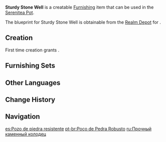 {{Furnishing Infobox
|id             = 373305
|image          = Item Sturdy Stone Well.png
|category       = Landscape
|subcategory    = Ornament
|quality        = 3
|adeptal_energy = 60
|load           = 190
|reduced_load   = 141
|description    = A well-built well made of stone.<br />Given that the wooden winch system used in older wells could easily be broken and was often stolen by [[hilichurls]] for spit-roasting, craftsmen came up with an updated design using stone components.
|blueprint      = Realm Depot
}}
'''Sturdy Stone Well''' is a creatable [[Furnishing]] item that can be used in the [[Serenitea Pot]].

The blueprint for Sturdy Stone Well is obtainable from the [[Realm Depot]] for {{Item|Realm Currency|24|x=160}}.

==Creation==
First time creation grants {{Item|Trust|24|x=60}}.
{{Recipe
|type = Creation
|time = 14h
|White Iron Chunk = 8
|Fir Wood = 4
|sort = White Iron Chunk;Fir Wood
}}

==Furnishing Sets==
{{Craft Usage}}

==Other Languages==
{{Other Languages
|en      = Sturdy Stone Well
|zhs     = 硬石加固的水井
|zhs_rm  = Yìng Shí Jiāgù de Shuǐjǐng
|zht     = 硬石加固的水井
|zht_rm  = Yìng Shí Jiāgù de Shuǐjǐng
|zh_tl   = Well Reinforced with Hard Stones
|ja      = 硬石で補強された井戸
|ja_rm   = Kouseki de Hokyou-sareta Ido
|ja_tl   = Well Reinforced with Hard Stones
|ko      = 견고한 돌 우물
|ko_rm   = Gyeongohan Dol Umul
|ko_tl   = Sturdy Stone Well
|es      = Pozo de piedra resistente
|es_tl   = Resistent Stone Well
|fr      = Puits en pierre robuste
|fr_tl   = Sturdy Stone Well
|ru      = Прочный каменный колодец
|ru_tl   = Sturdy Stone Well
|th      = บ่อน้ำหินเนื้อแข็ง
|th_rm   = 
|th_tl   = 
|vi      = Giếng Đá Chắc Chắn
|vi_tl   = 
|de      = Mit Steinen befestigter Brunnen
|de_tl   = With Stones Reinforced Well
|id      = Sumur Batu yang Kokoh
|id_tl   = Sturdy Stone Well
|pt      = Poço de Pedra Robusto
|pt_tl   = 
|tr      = Sağlam Taş Kuyu
|tr_tl   = 
|it      = Pozzo di pietra resistente
|it_tl   = 
}}

==Change History==
{{Change History|1.5}}

==Navigation==
{{Furnishing Navbox|exterior}}

[[es:Pozo de piedra resistente]]
[[pt-br:Poço de Pedra Robusto]]
[[ru:Прочный каменный колодец]]